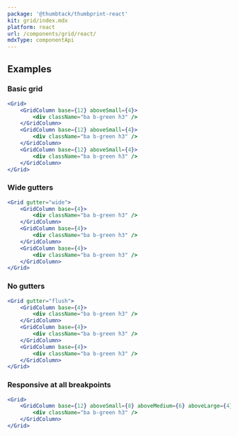 ```yaml
---
package: '@thumbtack/thumbprint-react'
kit: grid/index.mdx
platform: react
url: /components/grid/react/
mdxType: componentApi
---
```


## Examples

### Basic grid

```jsx
<Grid>
    <GridColumn base={12} aboveSmall={4}>
        <div className="ba b-green h3" />
    </GridColumn>
    <GridColumn base={12} aboveSmall={4}>
        <div className="ba b-green h3" />
    </GridColumn>
    <GridColumn base={12} aboveSmall={4}>
        <div className="ba b-green h3" />
    </GridColumn>
</Grid>
```

### Wide gutters

```jsx
<Grid gutter="wide">
    <GridColumn base={4}>
        <div className="ba b-green h3" />
    </GridColumn>
    <GridColumn base={4}>
        <div className="ba b-green h3" />
    </GridColumn>
    <GridColumn base={4}>
        <div className="ba b-green h3" />
    </GridColumn>
</Grid>
```

### No gutters

```jsx
<Grid gutter="flush">
    <GridColumn base={4}>
        <div className="ba b-green h3" />
    </GridColumn>
    <GridColumn base={4}>
        <div className="ba b-green h3" />
    </GridColumn>
    <GridColumn base={4}>
        <div className="ba b-green h3" />
    </GridColumn>
</Grid>
```

### Responsive at all breakpoints

```jsx
<Grid>
    <GridColumn base={12} aboveSmall={8} aboveMedium={6} aboveLarge={4}>
        <div className="ba b-green h3" />
    </GridColumn>
</Grid>
```
